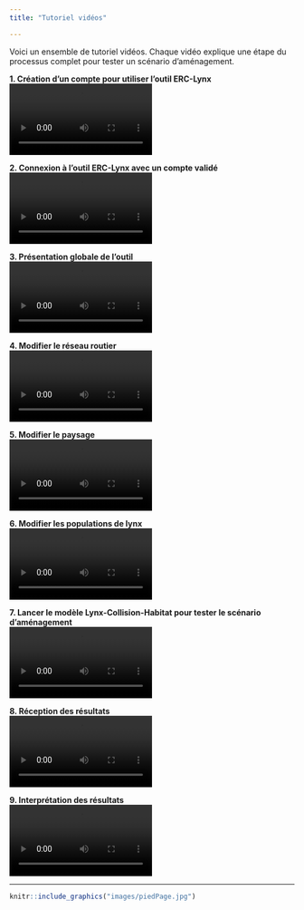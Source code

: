 ```yaml
---
title: "Tutoriel vidéos"

---
```


Voici un ensemble de tutoriel vidéos. Chaque vidéo explique une étape du processus complet pour tester un scénario d'aménagement.  

**1. Création d’un compte pour utiliser l’outil ERC-Lynx**  
![](files/videos/testVideo.mp4){width="50%"}

**2. Connexion à l’outil ERC-Lynx avec un compte validé**  
![](files/videos/testVideo.mp4){width="50%"}

**3. Présentation globale de l’outil**  
![](files/videos/testVideo.mp4){width="50%"}

**4. Modifier le réseau routier**  
![](files/videos/testVideo.mp4){width="50%"}

**5. Modifier le paysage**  
![](files/videos/testVideo.mp4){width="50%"}

**6. Modifier les populations de lynx**  
![](files/videos/testVideo.mp4){width="50%"}

**7. Lancer le modèle Lynx-Collision-Habitat pour tester le scénario d’aménagement**  
![](files/videos/testVideo.mp4){width="50%"}

**8. Réception des résultats**  
![](files/videos/testVideo.mp4){width="50%"}

**9. Interprétation des résultats**  
![](files/videos/testVideo.mp4){width="50%"}


----------
```r
knitr::include_graphics("images/piedPage.jpg")
```
